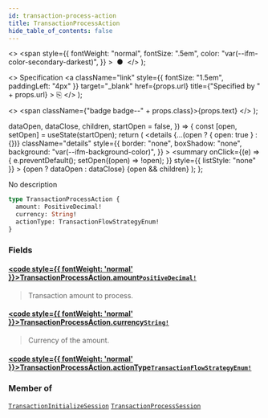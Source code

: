 ```yaml
---
id: transaction-process-action
title: TransactionProcessAction
hide_table_of_contents: false
---
```


  <>
    <span
      style={{
        fontWeight: "normal",
        fontSize: ".5em",
        color: "var(--ifm-color-secondary-darkest)",
      }}
    >
      &nbsp;●&nbsp;
    </span>
  </>
);

  <>
    Specification
    <a
      className="link"
      style={{ fontSize: "1.5em", paddingLeft: "4px" }}
      target="\_blank"
      href={props.url}
      title={"Specified by " + props.url}
    >
      ⎘
    </a>
  </>
);

  <>
    <span className={"badge badge--" + props.class}>{props.text}</span>
  </>
);


  dataOpen,
  dataClose,
  children,
  startOpen = false,
}) => {
  const [open, setOpen] = useState(startOpen);
  return (
    <details
      {...(open ? { open: true } : {})}
      className="details"
      style={{
        border: "none",
        boxShadow: "none",
        background: "var(--ifm-background-color)",
      }}
    >
      <summary
        onClick={(e) => {
          e.preventDefault();
          setOpen((open) => !open);
        }}
        style={{ listStyle: "none" }}
      >
        {open ? dataOpen : dataClose}
      </summary>
      {open && children}
    </details>
  );
};

No description

```graphql
type TransactionProcessAction {
  amount: PositiveDecimal!
  currency: String!
  actionType: TransactionFlowStrategyEnum!
}
```

### Fields

#### [<code style={{ fontWeight: 'normal' }}>TransactionProcessAction.<b>amount</b></code>](#)<Bullet />[`PositiveDecimal!`](../../../api-reference/miscellaneous/scalars/positive-decimal) <Badge class="secondary" text="non-null"/> <Badge class="secondary" text="scalar"/>

> Transaction amount to process.

#### [<code style={{ fontWeight: 'normal' }}>TransactionProcessAction.<b>currency</b></code>](#)<Bullet />[`String!`](../../../api-reference/miscellaneous/scalars/string) <Badge class="secondary" text="non-null"/> <Badge class="secondary" text="scalar"/>

> Currency of the amount.

#### [<code style={{ fontWeight: 'normal' }}>TransactionProcessAction.<b>actionType</b></code>](#)<Bullet />[`TransactionFlowStrategyEnum!`](../../../api-reference/payments/enums/transaction-flow-strategy-enum) <Badge class="secondary" text="non-null"/> <Badge class="secondary" text="enum"/>

>

### Member of

[`TransactionInitializeSession`](../../../api-reference/payments/objects/transaction-initialize-session) <Badge class="secondary" text="object"/><Bullet />[`TransactionProcessSession`](../../../api-reference/payments/objects/transaction-process-session) <Badge class="secondary" text="object"/>
